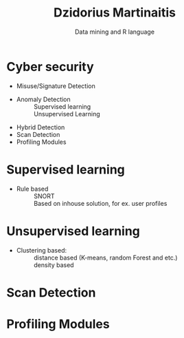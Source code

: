 % Dzidorius Martinaitis
% Data mining and R language
% \today

Cyber security
===========================
- Misuse/Signature Detection
- Anomaly Detection
:   Supervised learning
:   Unsupervised Learning
- Hybrid Detection
- Scan Detection
- Profiling Modules

Supervised learning 
==========================
* Rule based
:   SNORT
:   Based on inhouse solution, for ex. user profiles

Unsupervised learning
==========================
* Clustering based: 
:   distance based (K-means, random Forest and etc.)
:   density based

Scan Detection
============================

Profiling Modules
===========================

